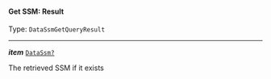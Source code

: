 


#### Get SSM: Result

Type: `DataSsmGetQueryResult`

---

***item*** [`DataSsm?`](#datassm)

The retrieved SSM if it exists


